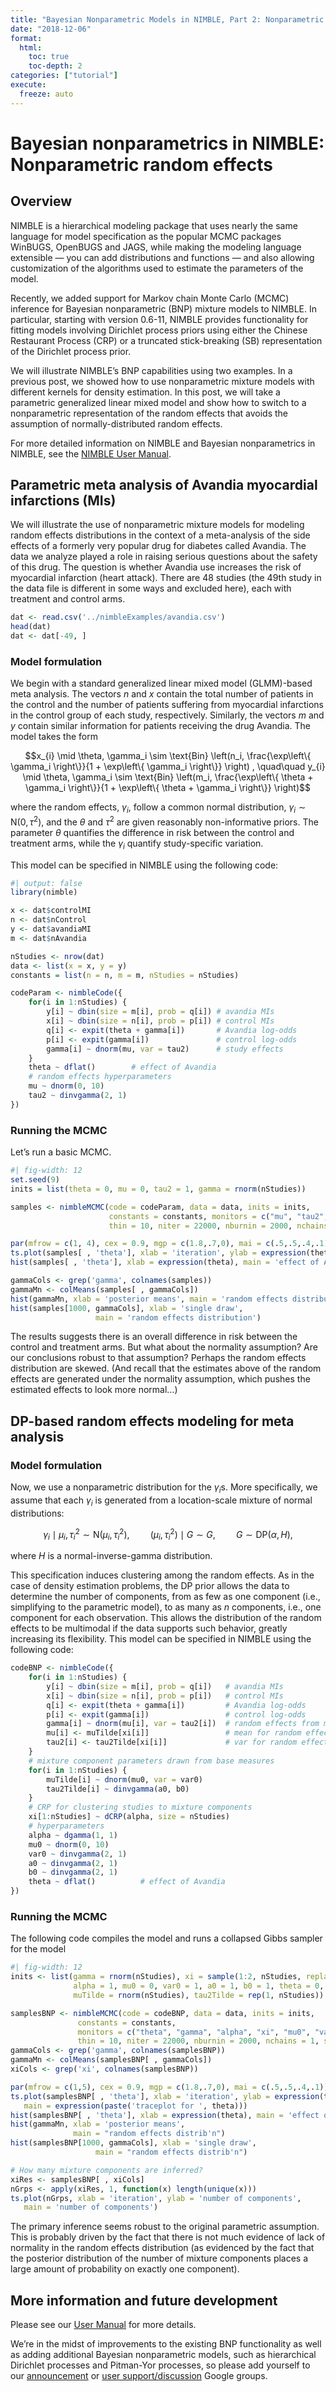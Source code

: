 ```yaml
---
title: "Bayesian Nonparametric Models in NIMBLE, Part 2: Nonparametric Random Effects"
date: "2018-12-06"
format:
  html:
    toc: true
    toc-depth: 2
categories: ["tutorial"]
execute:
  freeze: auto
---
```


# Bayesian nonparametrics in NIMBLE: Nonparametric random effects

## Overview

NIMBLE is a hierarchical modeling package that uses nearly the same language for model specification as the popular MCMC packages WinBUGS, OpenBUGS and JAGS, while making the modeling language extensible — you can add distributions and functions — and also allowing customization of the algorithms used to estimate the parameters of the model.

Recently, we added support for Markov chain Monte Carlo (MCMC) inference for Bayesian nonparametric (BNP) mixture models to NIMBLE. In particular, starting with version 0.6-11, NIMBLE provides functionality for fitting models involving Dirichlet process priors using either the Chinese Restaurant Process (CRP) or a truncated stick-breaking (SB) representation of the Dirichlet process prior.

We will illustrate NIMBLE’s BNP capabilities using two examples. In a previous post, we showed how to use nonparametric mixture models with different kernels for density estimation. In this post, we will take a parametric generalized linear mixed model and show how to switch to a nonparametric representation of the random effects that avoids the assumption of normally-distributed random effects.

For more detailed information on NIMBLE and Bayesian nonparametrics in NIMBLE, see the [NIMBLE User Manual](https://r-nimble.org/documentation).

## Parametric meta analysis of Avandia myocardial infarctions (MIs)

We will illustrate the use of nonparametric mixture models for modeling random effects distributions in the context of a meta-analysis of the side effects of a formerly very popular drug for diabetes called Avandia. The data we analyze played a role in raising serious questions about the safety of this drug. The question is whether Avandia use increases the risk of myocardial infarction (heart attack). There are 48 studies (the 49th study in the data file is different in some ways and excluded here), each with treatment and control arms.
    
```r
dat <- read.csv('../nimbleExamples/avandia.csv')
head(dat)
dat <- dat[-49, ]
```    

### Model formulation

We begin with a standard generalized linear mixed model (GLMM)-based meta analysis. The vectors $n$ and $x$ contain the total number of patients in the control and the number of patients suffering from myocardial infarctions in the control group of each study, respectively. Similarly, the vectors $m$ and $y$ contain similar information for patients receiving the drug Avandia. The model takes the form

$$x_{i} \mid \theta, \gamma_i \sim \text{Bin} \left(n_i, \frac{\exp\left\{ \gamma_i \right\}}{1 + \exp\left\{ \gamma_i \right\}} \right) , \quad\quad y_{i} \mid \theta, \gamma_i \sim \text{Bin} \left(m_i, \frac{\exp\left\{ \theta + \gamma_i \right\}}{1 + \exp\left\{ \theta + \gamma_i \right\}} \right)$$

where the random effects, $\gamma_i$, follow a common normal distribution, $\gamma_i \sim \text{N}(0, \tau^2)$, and the $\theta$ and $\tau^2$ are given reasonably non-informative priors. The parameter $\theta$ quantifies the difference in risk between the control and treatment arms, while the $\gamma_i$ quantify study-specific variation.

This model can be specified in NIMBLE using the following code:

```r
#| output: false
library(nimble)
```
```r
x <- dat$controlMI
n <- dat$nControl
y <- dat$avandiaMI
m <- dat$nAvandia

nStudies <- nrow(dat)
data <- list(x = x, y = y)
constants = list(n = n, m = m, nStudies = nStudies)

codeParam <- nimbleCode({
    for(i in 1:nStudies) {
        y[i] ~ dbin(size = m[i], prob = q[i]) # avandia MIs
        x[i] ~ dbin(size = n[i], prob = p[i]) # control MIs
        q[i] <- expit(theta + gamma[i])       # Avandia log-odds
        p[i] <- expit(gamma[i])               # control log-odds
        gamma[i] ~ dnorm(mu, var = tau2)      # study effects
    }
    theta ~ dflat()        # effect of Avandia
    # random effects hyperparameters
    mu ~ dnorm(0, 10)
    tau2 ~ dinvgamma(2, 1)
})
```    

### Running the MCMC

Let’s run a basic MCMC.
    
```r
#| fig-width: 12
set.seed(9)
inits = list(theta = 0, mu = 0, tau2 = 1, gamma = rnorm(nStudies))

samples <- nimbleMCMC(code = codeParam, data = data, inits = inits,
                      constants = constants, monitors = c("mu", "tau2", "theta", "gamma"),
                      thin = 10, niter = 22000, nburnin = 2000, nchains = 1, setSeed = TRUE)

par(mfrow = c(1, 4), cex = 0.9, mgp = c(1.8,.7,0), mai = c(.5,.5,.4,.1))
ts.plot(samples[ , 'theta'], xlab = 'iteration', ylab = expression(theta))
hist(samples[ , 'theta'], xlab = expression(theta), main = 'effect of Avandia')

gammaCols <- grep('gamma', colnames(samples))
gammaMn <- colMeans(samples[ , gammaCols])
hist(gammaMn, xlab = 'posterior means', main = 'random effects distribution')
hist(samples[1000, gammaCols], xlab = 'single draw',
                   main = 'random effects distribution')
``` 
The results suggests there is an overall difference in risk between the control and treatment arms. But what about the normality assumption? Are our conclusions robust to that assumption? Perhaps the random effects distribution are skewed. (And recall that the estimates above of the random effects are generated under the normality assumption, which pushes the estimated effects to look more normal…)

## DP-based random effects modeling for meta analysis

### Model formulation

Now, we use a nonparametric distribution for the $\gamma_i$s. More specifically, we assume that each $\gamma_i$ is generated from a location-scale mixture of normal distributions:

$$\gamma_i \mid \mu_i, \tau_i^2 \sim \text{N}(\mu_i, \tau_i^2), \quad\quad (\mu_i, \tau_i^2) \mid G \sim G, \quad\quad G \sim \text{DP}(\alpha, H),$$

where $H$ is a normal-inverse-gamma distribution.

This specification induces clustering among the random effects. As in the case of density estimation problems, the DP prior allows the data to determine the number of components, from as few as one component (i.e., simplifying to the parametric model), to as many as $n$ components, i.e., one component for each observation. This allows the distribution of the random effects to be multimodal if the data supports such behavior, greatly increasing its flexibility. This model can be specified in NIMBLE using the following code:
    
```r
codeBNP <- nimbleCode({
    for(i in 1:nStudies) {
        y[i] ~ dbin(size = m[i], prob = q[i])   # avandia MIs
        x[i] ~ dbin(size = n[i], prob = p[i])   # control MIs
        q[i] <- expit(theta + gamma[i])         # Avandia log-odds
        p[i] <- expit(gamma[i])                 # control log-odds
        gamma[i] ~ dnorm(mu[i], var = tau2[i])  # random effects from mixture dist.
        mu[i] <- muTilde[xi[i]]                 # mean for random effect from cluster xi[i]
        tau2[i] <- tau2Tilde[xi[i]]             # var for random effect from cluster xi[i]
    }
    # mixture component parameters drawn from base measures
    for(i in 1:nStudies) {
        muTilde[i] ~ dnorm(mu0, var = var0)
        tau2Tilde[i] ~ dinvgamma(a0, b0)
    }
    # CRP for clustering studies to mixture components
    xi[1:nStudies] ~ dCRP(alpha, size = nStudies)
    # hyperparameters
    alpha ~ dgamma(1, 1)
    mu0 ~ dnorm(0, 10)
    var0 ~ dinvgamma(2, 1)
    a0 ~ dinvgamma(2, 1)
    b0 ~ dinvgamma(2, 1)
    theta ~ dflat()          # effect of Avandia
})
```    

### Running the MCMC

The following code compiles the model and runs a collapsed Gibbs sampler for the model
    
```r
#| fig-width: 12
inits <- list(gamma = rnorm(nStudies), xi = sample(1:2, nStudies, replace = TRUE),
              alpha = 1, mu0 = 0, var0 = 1, a0 = 1, b0 = 1, theta = 0,
              muTilde = rnorm(nStudies), tau2Tilde = rep(1, nStudies))

samplesBNP <- nimbleMCMC(code = codeBNP, data = data, inits = inits,
               constants = constants,
               monitors = c("theta", "gamma", "alpha", "xi", "mu0", "var0", "a0", "b0"),
               thin = 10, niter = 22000, nburnin = 2000, nchains = 1, setSeed = TRUE)
gammaCols <- grep('gamma', colnames(samplesBNP))
gammaMn <- colMeans(samplesBNP[ , gammaCols])
xiCols <- grep('xi', colnames(samplesBNP))

par(mfrow = c(1,5), cex = 0.9, mgp = c(1.8,.7,0), mai = c(.5,.5,.4,.1))
ts.plot(samplesBNP[ , 'theta'], xlab = 'iteration', ylab = expression(theta),
   main = expression(paste('traceplot for ', theta)))
hist(samplesBNP[ , 'theta'], xlab = expression(theta), main = 'effect of Avandia')
hist(gammaMn, xlab = 'posterior means',
              main = "random effects distrib'n")
hist(samplesBNP[1000, gammaCols], xlab = 'single draw',
                   main = "random effects distrib'n")

# How many mixture components are inferred?
xiRes <- samplesBNP[ , xiCols]
nGrps <- apply(xiRes, 1, function(x) length(unique(x)))
ts.plot(nGrps, xlab = 'iteration', ylab = 'number of components',
   main = 'number of components')
```

The primary inference seems robust to the original parametric assumption. This is probably driven by the fact that there is not much evidence of lack of normality in the random effects distribution (as evidenced by the fact that the posterior distribution of the number of mixture components places a large amount of probability on exactly one component).

## More information and future development

Please see our [User Manual](https://r-nimble.org/documentation) for more details.

We’re in the midst of improvements to the existing BNP functionality as well as adding additional Bayesian nonparametric models, such as hierarchical Dirichlet processes and Pitman-Yor processes, so please add yourself to our [announcement](https://groups.google.com/forum/#!forum/nimble-announce) or [user support/discussion](https://groups.google.com/forum/#!forum/nimble-users) Google groups.